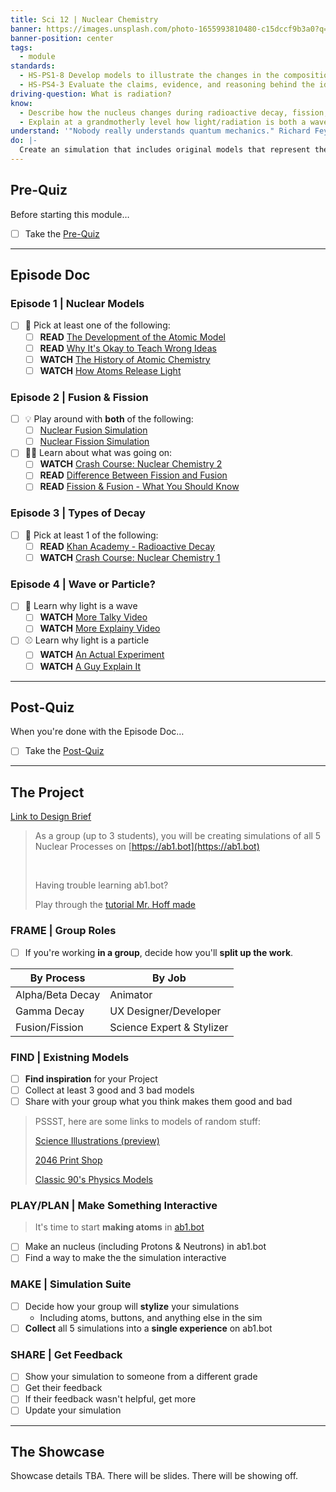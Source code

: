 ```yaml
---
title: Sci 12 | Nuclear Chemistry
banner: https://images.unsplash.com/photo-1655993810480-c15dccf9b3a0?q=80&w=2680&auto=format&fit=crop&ixlib=rb-4.0.3&ixid=M3wxMjA3fDB8MHxwaG90by1wYWdlfHx8fGVufDB8fHx8fA%3D%3D
banner-position: center
tags:
  - module
standards:
  - HS-PS1-8 Develop models to illustrate the changes in the composition of the nucleus of the atom and the energy released during the processes of fission, fusion, and radioactive decay.
  - HS-PS4-3 Evaluate the claims, evidence, and reasoning behind the idea that electromagnetic radiation can be described either by a wave model or a particle model, and that for some situations one model is more useful than the other.
driving-question: What is radiation?
know:
  - Describe how the nucleus changes during radioactive decay, fission, and fusion.
  - Explain at a grandmotherly level how light/radiation is both a wave and a particle.
understand: '"Nobody really understands quantum mechanics." Richard Feynman'
do: |-
  Create an simulation that includes original models that represent the changes in matter and energy during each of the 5 nuclear processes.
---
```


## Pre-Quiz
Before starting this module…
- [ ] Take the [Pre-Quiz](https://docs.google.com/forms/d/e/1FAIpQLSeaeQG72w6qRa38S7hWbq3gJVIchRQ74IylWhINBStRGmkszQ/viewform?usp=sf_link)

---

## Episode Doc
### Episode 1 | Nuclear Models
- [ ] 🤔 Pick at least one of the following:
	- [ ] **READ** [The Development of the Atomic Model](https://www.wired.com/2009/09/the-development-of-the-atomic-model/)
	- [ ] **READ** [Why It's Okay to Teach Wrong Ideas](https://blogs.scientificamerican.com/guest-blog/why-it-s-okay-to-teach-wrong-ideas-in-physics/)
	- [ ] **WATCH** [The History of Atomic Chemistry](https://www.youtube.com/embed/thnDxFdkzZs?rel=0)
	- [ ] **WATCH** [How Atoms Release Light](https://www.youtube.com/embed/N9nWdNadklE?rel=0)
### Episode 2 | Fusion & Fission
- [ ] 💡 Play around with **both** of the following:
	- [ ] [Nuclear Fusion Simulation](https://www.ck12.org/assessment/tools/geometry-tool/plix.html)
	- [ ] [Nuclear Fission Simulation](https://www.ck12.org/assessment/tools/geometry-tool/plix.html)
- [ ] 😵‍💫 Learn about what was going on:
	- [ ] **WATCH** [Crash Course: Nuclear Chemistry 2](https://youtu.be/FU6y1XIADdg)
	- [ ] **READ** [Difference Between Fission and Fusion](https://byjus.com/physics/nuclear-fission-and-fusion-difference/)
	- [ ] **READ** [Fission & Fusion - What You Should Know](https://www.orano.group/en/unpacking-nuclear/nuclear-fission-and-nuclear-fusion-what-you-should-know#:~:text=The%20phenomena%20of%20nuclear%20fusion,to%20form%20a%20larger%20atom.)
### Episode 3 | Types of Decay
- [ ] 🤔 Pick at least 1 of the following:
	- [ ] **READ** [Khan Academy - Radioactive Decay](https://www.khanacademy.org/science/in-in-class-12th-physics-india/nuclei/in-in-nuclear-physics/a/radioactive-decay-types-article)
	- [ ] **WATCH** [Crash Course: Nuclear Chemistry 1](https://www.youtube.com/embed/KWAsz59F8gA?rel=0)
### Episode 4 | Wave or Particle?
- [ ] 👋 Learn why light is a wave
	- [ ] **WATCH** [More Talky Video](https://www.youtube.com/embed/Iuv6hY6zsd0?rel=0)
	- [ ] **WATCH** [More Explainy Video](https://www.youtube.com/embed/v_uBaBuarEM?rel=0)
- [ ] ⚾️ Learn why light is a particle
	- [ ] **WATCH** [An Actual Experiment](https://www.youtube.com/embed/oYnp0WZDhYQ?rel=0)
	- [ ] **WATCH** [A Guy Explain It](https://www.youtube.com/embed/4EkogMWJJFg?rel=0)

---

## Post-Quiz
When you're done with the Episode Doc…
- [ ] Take the [Post-Quiz](https://docs.google.com/forms/d/e/1FAIpQLSc2UOgLDn6zq3pzoJstwRhZwuyFAYAXUhAoIdZeKHL4EsdKWA/viewform?usp=sf_link)

---

## The Project
[Link to Design Brief](https://docs.google.com/presentation/d/1ESp9Jnvof_gJsBhvlcRI8A4a6EncWgSZ4-KgKviwbPY/edit?usp=sharing)

> As a group (up to 3 students), you will be creating simulations of all 5 Nuclear Processes on [https://ab1.bot](https://ab1.bot)
> 
> ‎
> 
> Having trouble learning ab1.bot?
> 
> Play through the [tutorial Mr. Hoff made](https://ab1.bot/?ab=tutorial)

### FRAME | Group Roles
- [ ] If you're working **in a group**, decide how you'll **split up the work**.
<table>
<thead><tr>
	<th>By Process</th>						<th>By Job</th>
</tr></thead>
<tbody>
	<tr><td>Alpha/Beta Decay</td>	<td>Animator</td></tr>
	<tr><td>Gamma Decay</td>			<td>UX Designer/Developer</td></tr>
	<tr><td>Fusion/Fission</td>		<td>Science Expert & Stylizer</td></tr>
</tbody>
</table>

### FIND | Existning Models
- [ ] **Find inspiration** for your Project
- [ ] Collect at least 3 good and 3 bad models
- [ ] Share with your group what you think makes them good and bad

> PSSST, here are some links to models of random stuff:
> 
> [Science Illustrations (preview)](https://www.thisiscolossal.com/2022/10/science-illustration-book/)
> 
> [2046 Print Shop](https://2046printshop.com/collections/screen-print?sort_by=created-descending)
> 
> [Classic 90's Physics Models](https://www.physics.mun.ca/~jjerrett/animations.html)

### PLAY/PLAN | Make Something Interactive
> It's time to start **making atoms** in [ab1.bot](https://ab1.bot)
- [ ] Make an nucleus (including Protons & Neutrons) in ab1.bot
- [ ] Find a way to make the the simulation interactive

### MAKE | Simulation Suite
- [ ] Decide how your group will **stylize** your simulations
	- Including atoms, buttons, and anything else in the sim
- [ ] **Collect** all 5 simulations into a **single experience** on ab1.bot

### SHARE | Get Feedback
- [ ] Show your simulation to someone from a different grade
- [ ] Get their feedback
- [ ] If their feedback wasn't helpful, get more
- [ ] Update your simulation

---

## The Showcase
Showcase details TBA. There will be slides. There will be showing off.
